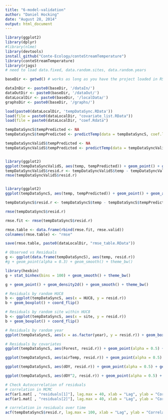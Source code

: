 ```yaml
---
title: "6-model-validation"
author: "Daniel Hocking"
date: "August 28, 2014"
output: html_document
---
```


```r
library(ggplot2)
library(dplyr)
#library(nlme)
library(devtools)
install_github("Conte-Ecology/conteStreamTemperature")
library(conteStreamTemperature)
library(rjags)
# need to load data.fixed, data.random.sites, data.random.years

baseDir <- getwd() # works as long as you have the project loaded in RStudio - does not work for kniting

dataInDir <- paste0(baseDir, '/dataIn/')
dataOutDir <- paste0(baseDir, '/dataOut/')
dataLocalDir <- paste0(baseDir, '/localData/')
graphsDir <- paste0(baseDir, '/graphs/')

load(paste0(dataLocalDir, 'tempDataSync.RData'))
load(file = paste0(dataLocalDir, "covariate_list.RData"))
load(file = paste0(dataLocalDir, "coef.Rdata")

```


```r
tempDataSyncS$tempPredicted <- NA
tempDataSyncS$tempPredicted <- predictTemp(data = tempDataSyncS, coef.list = coef.list, cov.list = cov.list, firstObsRows = firstObsRows, evalRows = evalRows)

tempDataSyncValidS$tempPredicted <- NA
tempDataSyncValidS$tempPredicted <- predictTemp(data = tempDataSyncValidS, firstObsRows = firstObsRows.valid, evalRows = evalRows.valid, coef.list = coef.list, cov.list = cov.list)


library(ggplot2)
ggplot(tempDataSyncValidS, aes(temp, tempPredicted)) + geom_point() + geom_abline(aes(1,1), colour = 'blue')
tempDataSyncValidS$resid.r <- tempDataSyncValidS$temp - tempDataSyncValidS$tempPredicted
rmse(tempDataSyncValidS$resid.r)


library(ggplot2)
ggplot(tempDataSyncS, aes(temp, tempPredicted)) + geom_point() + geom_abline(aes(1,1), colour = 'blue')

tempDataSyncS$resid.r <- tempDataSyncS$temp - tempDataSyncS$tempPredicted

rmse(tempDataSyncS$resid.r)

rmse.fit <- rmse(tempDataSyncS$resid.r)

rmse.table <- data.frame(rbind(rmse.fit, rmse.valid))
colnames(rmse.table) <- "rmse"

save(rmse.table, paste0(dataLocalDir, "rmse_table.RData"))

```

```r

# Observed vs Residuals
g <- ggplot(data.frame(tempDataSyncS), aes(temp, resid.r)) 
#g + geom_point(alpha = 0.3) + geom_smooth() + theme_bw()

library(hexbin)
g + stat_binhex(bins = 100) + geom_smooth() + theme_bw()

g + geom_point() + geom_density2d() + geom_smooth() + theme_bw()

# Residuals by random HUC8
b <- ggplot(tempDataSyncS, aes(x = HUC8, y = resid.r))
b + geom_boxplot() + coord_flip()

# Residuals by random site within HUC8
b <- ggplot(tempDataSyncS, aes(x = site, y = resid.r))
b + geom_boxplot() + coord_flip()

# Residuals by random year
ggplot(tempDataSyncS, aes(x = as.factor(year), y = resid.r)) + geom_boxplot() + coord_flip()

# Residuals by covariates
ggplot(tempDataSyncS, aes(Forest, resid.r)) + geom_point(alpha = 0.5) + geom_smooth() + theme_bw()

ggplot(tempDataSyncS, aes(airTemp, resid.r)) + geom_point(alpha = 0.5) + geom_smooth() + theme_bw()

ggplot(tempDataSyncS, aes(dOY, resid.r)) + geom_point(alpha = 0.5) + geom_smooth() + theme_bw()

ggplot(tempDataSyncS, aes(dOY^2, resid.r)) + geom_point(alpha = 0.5) + geom_smooth() + theme_bw()

# Check Autocorrelation of residuals
# correlation in MCMC
acf(ar1.mat[ , "residuals[1]"], lag.max = 40, xlab = "Lag", ylab = "Correlation", main = "")
acf(ar1.mat[ , "residuals[2]"], lag.max = 40, xlab = "Lag", ylab = "Correlation", main = "")

# correlation in residuals over time 
acf(tempDataSyncS$resid.r, lag.max = 100, xlab = "Lag", ylab = "Correlation", main = "") # not perfect but better than for non-AR model

```
